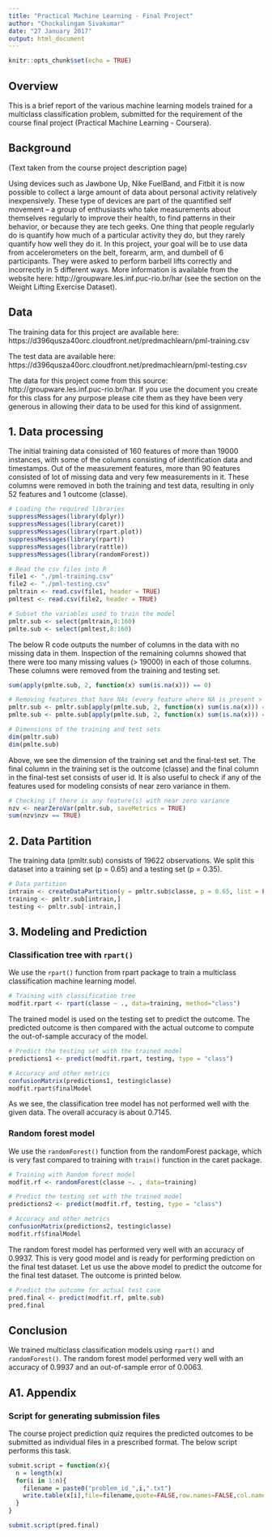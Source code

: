 ```yaml
---
title: "Practical Machine Learning - Final Project"
author: "Chockalingam Sivakumar"
date: "27 January 2017"
output: html_document
---
```


```r
knitr::opts_chunk$set(echo = TRUE)
```

## Overview
This is a brief report of the various machine learning models trained for a multiclass classification problem, submitted for the requirement of the course final project (Practical Machine Learning - Coursera).

## Background
(Text taken from the course project description page)  

Using devices such as Jawbone Up, Nike FuelBand, and Fitbit it is now possible to collect a large amount of data about personal activity relatively inexpensively. These type of devices are part of the quantified self movement – a group of enthusiasts who take measurements about themselves regularly to improve their health, to find patterns in their behavior, or because they are tech geeks. One thing that people regularly do is quantify how much of a particular activity they do, but they rarely quantify how well they do it. In this project, your goal will be to use data from accelerometers on the belt, forearm, arm, and dumbell of 6 participants. They were asked to perform barbell lifts correctly and incorrectly in 5 different ways. More information is available from the website here: http://groupware.les.inf.puc-rio.br/har (see the section on the Weight Lifting Exercise Dataset).

## Data

The training data for this project are available here:
https://d396qusza40orc.cloudfront.net/predmachlearn/pml-training.csv  

The test data are available here:
https://d396qusza40orc.cloudfront.net/predmachlearn/pml-testing.csv  

The data for this project come from this source: http://groupware.les.inf.puc-rio.br/har. If you use the document you create for this class for any purpose please cite them as they have been very generous in allowing their data to be used for this kind of assignment.

## 1. Data processing
The initial training data consisted of 160 features of more than 19000 instances, with some of the columns consisting of identification data and timestamps. Out of the measurement features, more than 90 features consisted of lot of missing data and very few measurements in it. These columns were removed in both the training and test data, resulting in only 52 features and 1 outcome (classe). 

```r
# Loading the required libraries
suppressMessages(library(dplyr))
suppressMessages(library(caret))
suppressMessages(library(rpart.plot))
suppressMessages(library(rpart))
suppressMessages(library(rattle))
suppressMessages(library(randomForest))

# Read the csv files into R
file1 <- "./pml-training.csv"
file2 <- "./pml-testing.csv"
pmltrain <- read.csv(file1, header = TRUE)
pmltest <- read.csv(file2, header = TRUE)

# Subset the variables used to train the model
pmltr.sub <- select(pmltrain,8:160)
pmlte.sub <- select(pmltest,8:160)
```

The below R code outputs the number of columns in the data with no missing data in them. Inspection of the remaining columns showed that there were too many missing values (> 19000) in each of those columns. These columns were removed from the training and testing set.  

```r
sum(apply(pmlte.sub, 2, function(x) sum(is.na(x))) == 0)

# Removing features that have NAs (every feature where NA is present > 19000 NAs) 
pmltr.sub <- pmltr.sub[apply(pmlte.sub, 2, function(x) sum(is.na(x))) == 0]
pmlte.sub <- pmlte.sub[apply(pmlte.sub, 2, function(x) sum(is.na(x))) == 0]

# Dimensions of the training and test sets
dim(pmltr.sub)
dim(pmlte.sub)
```

Above, we see the dimension of the training set and the final-test set. The final column in the training set is the outcome (classe) and the final column in the final-test set consists of user id. It is also useful to check if any of the features used for modeling consists of near zero variance in them.  

```r
# Checking if there is any feature(s) with near zero variance
nzv <- nearZeroVar(pmltr.sub, saveMetrics = TRUE)
sum(nzv$nzv == TRUE)
```

## 2. Data Partition
The training data (pmltr.sub) consists of 19622 observations. We split this dataset into a training set (p = 0.65) and a testing set (p = 0.35).  

```r
# Data partition
intrain <- createDataPartition(y = pmltr.sub$classe, p = 0.65, list = FALSE)
training <- pmltr.sub[intrain,]
testing <- pmltr.sub[-intrain,]
```

## 3. Modeling and Prediction
### Classification tree with `rpart()`

We use the `rpart()` function from rpart package to train a multiclass classification machine learning model. 

```r
# Training with classification tree
modfit.rpart <- rpart(classe ~ ., data=training, method="class")
```

The trained model is used on the testing set to predict the outcome. The predicted outcome is then compared with the actual outcome to compute the out-of-sample accuracy of the model. 
```r
# Predict the testing set with the trained model 
predictions1 <- predict(modfit.rpart, testing, type = "class")

# Accuracy and other metrics
confusionMatrix(predictions1, testing$classe)
modfit.rpart$finalModel
```

As we see, the classification tree model has not performed well with the given data. The overall accuracy is about 0.7145. 

### Random forest model
We use the `randomForest()` function from the randomForest package, which is very fast compared to training with `train()` function in the caret package.  
```r
# Training with Random forest model
modfit.rf <- randomForest(classe ~. , data=training)

# Predict the testing set with the trained model
predictions2 <- predict(modfit.rf, testing, type = "class")

# Accuracy and other metrics
confusionMatrix(predictions2, testing$classe)
modfit.rf$finalModel
```

The random forest model has performed very well with an accuracy of 0.9937. This is very good model and is ready for performing prediction on the final test dataset. Let us use the above model to predict the outcome for the final test dataset. The outcome is printed below. 

```r
# Predict the outcome for actual test case
pred.final <- predict(modfit.rf, pmlte.sub)
pred.final
```

## Conclusion
We trained multiclass classification models using `rpart()` and `randomForest()`. The random forest model performed very well with an accuracy of 0.9937 and an out-of-sample error of 0.0063. 

## A1. Appendix

### Script for generating submission files
The course project prediction quiz requires the predicted outcomes to be submitted as individual files in a prescribed format. The below script performs this task.

```r
submit.script = function(x){
  n = length(x)
  for(i in 1:n){
    filename = paste0("problem_id_",i,".txt")
    write.table(x[i],file=filename,quote=FALSE,row.names=FALSE,col.names=FALSE)
  }
}

submit.script(pred.final)
```